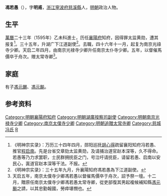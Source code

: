 {{Otheruses|other=名为冯若愚的其他人物|冯平 (1903年)}}

'''馮若愚'''（{{bd|?||1625年|}}），字'''明甫'''，[[浙江|浙江]][[寧波府|寧波府]][[慈溪縣|慈溪縣]]人，[[明朝|明朝]]政治人物。

== 生平 ==
[[萬曆|萬曆]]二十三年（1595年）乙未科進士，历任[[襄陽府|襄陽府]]知府，因得罪太监黄勋，遭其报复<ref>《明神宗实录》：万历三十四年四月，郧阳巡抚[[胡心得|胡心得]]疏留襄阳知府冯若愚、推官[[程启南|程启南]]。先是台省交章劾太监黄勋，及请捕治道官赵本深等，久不得命。若愚等乃力求罢职，士民群拥抚臣之门，号泣吁请抚臣，请留若愚、启南以安民心，寘道官赵本深等干法。不报。</ref>。三十五年，升湖广下江道副使<ref>《明神宗实录》：三十五年九月，升襄陽知府馮若愚為下江道副使。</ref>。去職，四十六年十一月，起复为南京光祿寺少卿。天启二年四月，由南京光禄寺少卿升任南京太仆寺少卿。五年，以督催馬價卒于舟次。赠太常寺卿<ref>天启五年，南京太僕寺少卿馮若愚以督催馬價卒于舟次，詔予祭一壇。十二月，贈原任南京太僕寺少卿馮若愚太常寺卿，從吏部復其男起複候補知縣[[馮元飈|馮元飈]]之請，以其忠勤報國，勞瘁堪憫也。</ref>。

== 家庭 ==
有子[[馮元颺|馮元颺]]、[[馮元飈|馮元飈]]。

== 参考资料 ==
{{Reflist}}

{{萬曆二十三年乙未科殿試金榜}}

{{Authority control}}
{{DEFAULTSORT:Feng馮}}
[[Category:明朝襄陽府知府|Category:明朝襄陽府知府]]
[[Category:明朝湖廣按察司副使|Category:明朝湖廣按察司副使]]
[[Category:明朝南京光禄寺少卿|Category:明朝南京光禄寺少卿]]
[[Category:南京太僕寺少卿|Category:南京太僕寺少卿]]
[[Category:明朝追贈太常寺卿|Category:明朝追贈太常寺卿]]
[[Category:慈城冯氏|Category:慈城冯氏]]
[[Category:冯姓|R]]
